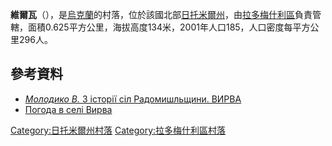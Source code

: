 {{coord|50|42|21|N|29|26|33|E|scale:30000|display=title}}

'''維爾瓦'''（{{lang-uk|Вирва}}），是[[烏克蘭|烏克蘭]]的村落，位於該國北部[[日托米爾州|日托米爾州]]，由[[拉多梅什利區|拉多梅什利區]]負責管轄，面積0.625平方公里，海拔高度134米，2001年人口185，人口密度每平方公里296人。

==參考資料==
* [http://radomyshl.blogspot.com/2009/09/blog-post.html ''Молодико В.'' З історії сіл Радомишльщини. ВИРВА] 
* [http://weather.in.ua/ua/zhitomirskaja/3637 Погода в селі Вирва]

{{DEFAULTSORT:Вирва}}
[[Category:日托米爾州村落|Category:日托米爾州村落]]
[[Category:拉多梅什利區村落|Category:拉多梅什利區村落]]


{{Zhytomyr-geo-stub}}